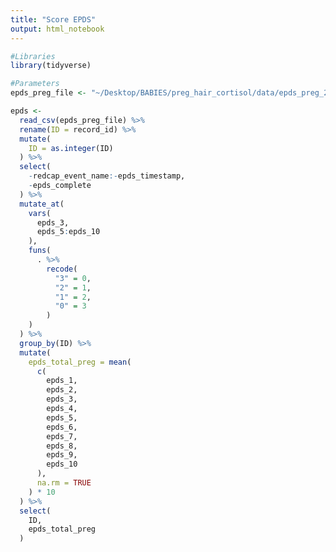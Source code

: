 ```yaml
---
title: "Score EPDS"
output: html_notebook
---
```


```r
#Libraries
library(tidyverse)

#Parameters
epds_preg_file <- "~/Desktop/BABIES/preg_hair_cortisol/data/epds_preg_20180729.csv"
```

```r
epds <-
  read_csv(epds_preg_file) %>%
  rename(ID = record_id) %>%
  mutate(
    ID = as.integer(ID)
  ) %>% 
  select(
    -redcap_event_name:-epds_timestamp,
    -epds_complete
  ) %>%
  mutate_at(
    vars(
      epds_3,
      epds_5:epds_10
    ),
    funs(
      . %>%
        recode(
          "3" = 0,
          "2" = 1,
          "1" = 2,
          "0" = 3
        )
    )
  ) %>% 
  group_by(ID) %>% 
  mutate(
    epds_total_preg = mean(
      c(
        epds_1, 
        epds_2, 
        epds_3, 
        epds_4, 
        epds_5, 
        epds_6, 
        epds_7,
        epds_8,
        epds_9,
        epds_10
      ),
      na.rm = TRUE
    ) * 10
  ) %>% 
  select(
    ID, 
    epds_total_preg
  )
```

